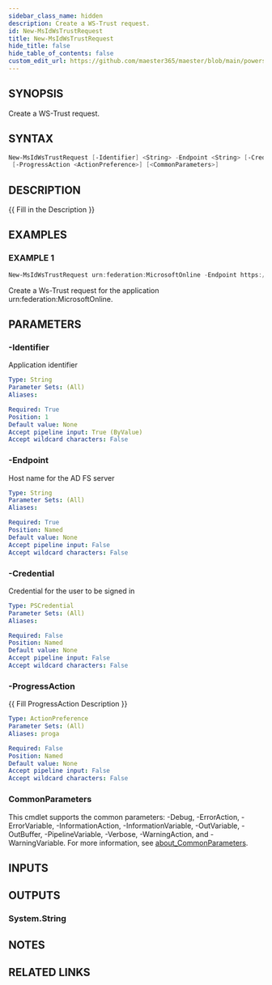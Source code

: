 ```yaml
---
sidebar_class_name: hidden
description: Create a WS-Trust request.
id: New-MsIdWsTrustRequest
title: New-MsIdWsTrustRequest
hide_title: false
hide_table_of_contents: false
custom_edit_url: https://github.com/maester365/maester/blob/main/powershell/public/New-MsIdWsTrustRequest.ps1
---
```


## SYNOPSIS

Create a WS-Trust request.

## SYNTAX

```powershell
New-MsIdWsTrustRequest [-Identifier] <String> -Endpoint <String> [-Credential <PSCredential>]
 [-ProgressAction <ActionPreference>] [<CommonParameters>]
```

## DESCRIPTION

\{\{ Fill in the Description \}\}

## EXAMPLES

### EXAMPLE 1

```powershell
New-MsIdWsTrustRequest urn:federation:MicrosoftOnline -Endpoint https://adfs.contoso.com/adfs/services/trust/2005/windowstransport
```

Create a Ws-Trust request for the application urn:federation:MicrosoftOnline.

## PARAMETERS

### -Identifier

Application identifier

```yaml
Type: String
Parameter Sets: (All)
Aliases:

Required: True
Position: 1
Default value: None
Accept pipeline input: True (ByValue)
Accept wildcard characters: False
```

### -Endpoint

Host name for the AD FS server

```yaml
Type: String
Parameter Sets: (All)
Aliases:

Required: True
Position: Named
Default value: None
Accept pipeline input: False
Accept wildcard characters: False
```

### -Credential

Credential for the user to be signed in

```yaml
Type: PSCredential
Parameter Sets: (All)
Aliases:

Required: False
Position: Named
Default value: None
Accept pipeline input: False
Accept wildcard characters: False
```

### -ProgressAction

\{\{ Fill ProgressAction Description \}\}

```yaml
Type: ActionPreference
Parameter Sets: (All)
Aliases: proga

Required: False
Position: Named
Default value: None
Accept pipeline input: False
Accept wildcard characters: False
```

### CommonParameters

This cmdlet supports the common parameters: -Debug, -ErrorAction, -ErrorVariable, -InformationAction, -InformationVariable, -OutVariable, -OutBuffer, -PipelineVariable, -Verbose, -WarningAction, and -WarningVariable. For more information, see [about_CommonParameters](http://go.microsoft.com/fwlink/?LinkID=113216).

## INPUTS

## OUTPUTS

### System.String

## NOTES

## RELATED LINKS
